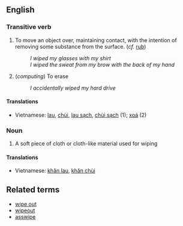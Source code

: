 == English ==

=== Transitive verb ===

# To move an object over, maintaining contact, with the intention of removing some substance from the surface. (''cf.'' [[rub]])
#: ''I wiped my glasses with my shirt''
#: ''I wiped the sweat from my brow with the back of my hand''
# (''computing'') To erase
#: ''I accidentally wiped my hard drive''

==== Translations ====
*Vietnamese: [[lau]], [[chùi]], [[lau sạch]], [[chùi sạch]] (1); [[xoá]] (2)

=== Noun ===

# A soft piece of cloth or cloth-like material used for wiping

====Translations====
*Vietnamese: [[khăn lau]], [[khăn chùi]]

== Related terms ==

* [[wipe out]]
* [[wipeout]]
* [[asswipe]]